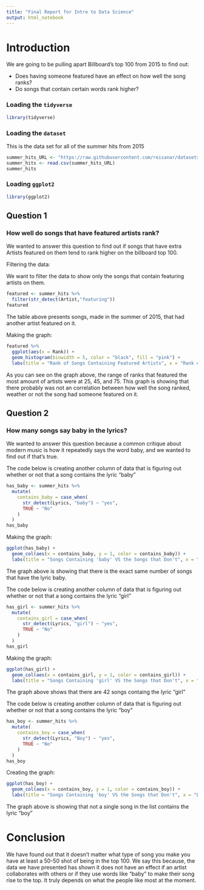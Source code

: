 ```yaml
---
title: "Final Report for Intro to Data Science"
output: html_notebook
---
```



# Introduction

We are going to be pulling apart Billboard's top 100 from 2015 to find out:

- Does having someone featured have an effect on how well the song ranks?
- Do songs that contain certain words rank higher?


### Loading the `tidyverse` 

```r
library(tidyverse)
```


### Loading the `dataset`

This is the data set for all of the summer hits from 2015

```r
summer_hits_URL <- "https://raw.githubusercontent.com/reisanar/datasets/master/BB_top100_2015.csv"
summer_hits <- read.csv(summer_hits_URL)
summer_hits
```



### Loading `ggplot2`

```r
library(ggplot2)
```





## Question 1

### How well do songs that have featured  artists rank?

We wanted to answer this question to find out if songs that have extra Artists featured on them tend to rank higher on the billboard top 100. 

Filtering the data:

We want to filter the data to show only the songs that contain featuring artists on them. 

```r
featured <- summer_hits %>%
  filter(str_detect(Artist,"featuring"))
featured
```
The table above presents songs, made in the summer of 2015, that had another artist featured on it. 


Making the graph:

```r
featured %>% 
  ggplot(aes(x = Rank)) +
  geom_histogram(binwidth = 5, color = "black", fill = "pink") +
  labs(title = "Rank of Songs Containing Featured Artists", x = "Rank of song (out of 100)", y = "Count of Songs")
```

As you can see on the graph above, the range of ranks that featured the most amount of artists were at 25, 45, and 75. This graph is showing that there probably was not an correlation between how well the song ranked, weather or not the song had someone featured on it. 



## Question 2

### How many songs say baby in the lyrics?

We wanted to answer this question because a common critique about modern music is how it repeatedly says the word baby, and we wanted to find out if that's true. 


The code below is creating another column of data that is figuring out whether or not that a song contains the lyric "baby"

```r
has_baby <- summer_hits %>% 
  mutate(
    contains_baby = case_when(
      str_detect(Lyrics, "baby") ~ "yes", 
      TRUE ~ "No"
    )
  ) 
has_baby
```

Making the graph:

```r
ggplot(has_baby) +
  geom_col(aes(x = contains_baby, y = 1, color = contains_baby)) +
  labs(title = "Songs Containing 'baby' VS the Songs that Don't", x = "Lyrics", y = "Number of Songs")
```

The graph above is showing that there is the exact same number of songs that have the lyric baby. 



The code below is creating another column of data that is figuring out whether or not that a song contains the lyric "girl"

```r
has_girl <- summer_hits %>% 
  mutate(
    contains_girl = case_when(
      str_detect(Lyrics, "girl") ~ "yes", 
      TRUE ~ "No"
    )
  ) 
has_girl
```

Making the graph:

```r
ggplot(has_girl) +
  geom_col(aes(x = contains_girl, y = 1, color = contains_girl)) +
  labs(title = "Songs Containing 'girl' VS the Songs that Don't", x = "Lyrics", y = "Number of Songs")
```

The graph above shows that there are 42 songs  containg the lyric "girl"



The code below is creating another column of data that is figuring out whether or not that a song contains the lyric "boy"

```r
has_boy <- summer_hits %>% 
  mutate(
    contains_boy = case_when(
      str_detect(Lyrics, "Boy") ~ "yes", 
      TRUE ~ "No"
    )
  ) 
has_boy
```

Creating the graph:

```r
ggplot(has_boy) +
  geom_col(aes(x = contains_boy, y = 1, color = contains_boy)) +
  labs(title = "Songs Containing 'boy' VS the Songs that Don't", x = "Lyrics", y = "Number of Songs")
```
The graph above is showing that not a single song in the list contains the lyric "boy"




# Conclusion

We have found out that it doesn’t matter what type of song you make you have at least a 50-50 shot of being in the top 100. We say this because, the data we have presented has shown it does not have an effect if an artist collaborates with others or if they use words like “baby” to make their song rise to the top. It truly depends on what the people like most at the moment. 


